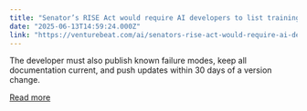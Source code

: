 ```yaml
---
title: "Senator’s RISE Act would require AI developers to list training data, evaluation methods in exchange for ‘safe harbor’ from lawsuits"
date: "2025-06-13T14:59:24.000Z"
link: "https://venturebeat.com/ai/senators-rise-act-would-require-ai-developers-to-list-training-data-evaluation-methods-in-exchange-for-safe-harbor-from-lawsuits/"
---
```


The developer must also publish known failure modes, keep all documentation current, and push updates within 30 days of a version change.

[Read more](https://venturebeat.com/ai/senators-rise-act-would-require-ai-developers-to-list-training-data-evaluation-methods-in-exchange-for-safe-harbor-from-lawsuits/)
